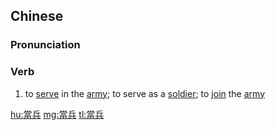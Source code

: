{{also|当兵}}
==Chinese==
{{zh-forms|s=当兵}}

===Pronunciation===
{{zh-pron
|m=dāngbīng
|c=dong1 bing1
|cat=v
}}

===Verb===
{{zh-verb}}

# to [[serve]] in the [[army]]; to serve as a [[soldier]]; to [[join]] the [[army]]

[[hu:當兵]]
[[mg:當兵]]
[[tl:當兵]]
